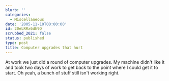 ```yaml
---
blurb: ''
categories:
  - Miscellaneous
date: '2005-11-10T00:00:00'
id: 20eLRRx6dh9D
scrubbed_2021: false
status: published
type: post
title: Computer upgrades that hurt
---
```


At work we just did a round of computer upgrades. My machine didn't
like it and took two days of work to get back to the point where I
could get it to start. Oh yeah, a bunch of stuff still isn't
working right.
